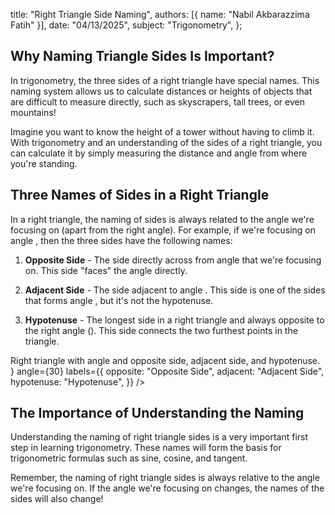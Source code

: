 
  title: "Right Triangle Side Naming",
  authors: [{ name: "Nabil Akbarazzima Fatih" }],
  date: "04/13/2025",
  subject: "Trigonometry",
};

## Why Naming Triangle Sides Is Important?

In trigonometry, the three sides of a right triangle have special names. This naming system allows us to calculate distances or heights of objects that are difficult to measure directly, such as skyscrapers, tall trees, or even mountains!

Imagine you want to know the height of a tower without having to climb it. With trigonometry and an understanding of the sides of a right triangle, you can calculate it by simply measuring the distance and angle from where you're standing.

## Three Names of Sides in a Right Triangle

In a right triangle, the naming of sides is always related to the angle we're focusing on (apart from the right angle). For example, if we're focusing on angle <InlineMath math="\theta" />, then the three sides have the following names:

1. **Opposite Side** - The side directly across from angle <InlineMath math="\theta" /> that we're focusing on. This side "faces" the angle directly.

2. **Adjacent Side** - The side adjacent to angle <InlineMath math="\theta" />. This side is one of the sides that forms angle <InlineMath math="\theta" />, but it's not the hypotenuse.

3. **Hypotenuse** - The longest side in a right triangle and always opposite to the right angle (<InlineMath math="90^\circ" />). This side connects the two furthest points in the triangle.

<div className="mt-4">
  <Triangle
    title="Right Triangle"
    description={
      <>
        Right triangle with angle <InlineMath math="\theta" /> and opposite
        side, adjacent side, and hypotenuse.
      </>
    }
    angle={30}
    labels={{
      opposite: "Opposite Side",
      adjacent: "Adjacent Side",
      hypotenuse: "Hypotenuse",
    }}
  />
</div>

## The Importance of Understanding the Naming

Understanding the naming of right triangle sides is a very important first step in learning trigonometry. These names will form the basis for trigonometric formulas such as sine, cosine, and tangent.

Remember, the naming of right triangle sides is always relative to the angle we're focusing on. If the angle we're focusing on changes, the names of the sides will also change!
